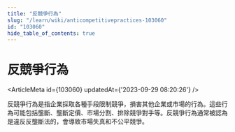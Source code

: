 ```yaml
---
title: "反競爭行為"
slug: "/learn/wiki/anticompetitivepractices-103060"
id: "103060"
hide_table_of_contents: true
---
```



# 反競爭行為

<ArticleMeta id={103060} updatedAt={'2023-09-29 08:20:26'} />
<div className='border-solid border-b border-t-0 my-4 border-[var(--ifm-color-gray-300)]' />

反競爭行為是指企業採取各種手段限制競爭，損害其他企業或市場的行為。這些行為可能包括壟斷、壟斷定價、市場分割、排除競爭對手等。反競爭行為通常被認為是違反反壟斷法的，會導致市場失真和不公平競爭。
